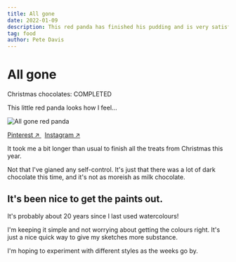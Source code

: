 ```yaml
---
title: All gone
date: 2022-01-09
description: This red panda has finished his pudding and is very satisfied
tag: food
author: Pete Davis
---
```



# All gone

Christmas chocolates: COMPLETED

This little red panda looks how I feel...

<Image
  src="/images/all-gone-red-panda.jpeg"
  alt="All gone red panda"
  width={1000}
  height={1000}
  priority
  className="next-image"
/>

[Pinterest ↗ ](https://www.pinterest.co.uk/pin/?)&nbsp; [Instagram ↗ ](https://www.instagram.com/p/?/)

It took me a bit longer than usual to finish all the treats from Christmas this year.

Not that I've gianed any self-control. It's just that there was a lot of dark chocolate this time, and it's not as moreish as milk chocolate.

## It's been nice to get the paints out. 

It's probably about 20 years since I last used watercolours! 

I'm keeping it simple and not worrying about getting the colours right. It's just a nice quick way to give my sketches more substance.

I'm hoping to experiment with different styles as the weeks go by.
